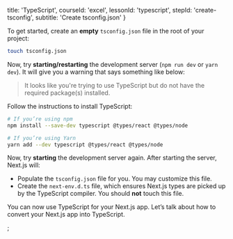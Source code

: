 
  title: 'TypeScript',
  courseId: 'excel',
  lessonId: 'typescript',
  stepId: 'create-tsconfig',
  subtitle: 'Create tsconfig.json'
}

To get started, create an **empty** `tsconfig.json` file in the root of your project:

```bash
touch tsconfig.json
```

Now, try **starting/restarting** the development server (`npm run dev` or `yarn dev`). It will give you a warning that says something like below:

> It looks like you're trying to use TypeScript but do not have the required package(s) installed.

Follow the instructions to install TypeScript:

```bash
# If you’re using npm
npm install --save-dev typescript @types/react @types/node

# If you’re using Yarn
yarn add --dev typescript @types/react @types/node
```

Now, try **starting** the development server again. After starting the server, Next.js will:

- Populate the `tsconfig.json` file for you. You may customize this file.
- Create the `next-env.d.ts` file, which ensures Next.js types are picked up by the TypeScript compiler. You should **not** touch this file.

You can now use TypeScript for your Next.js app. Let’s talk about how to convert your Next.js app into TypeScript.


;
